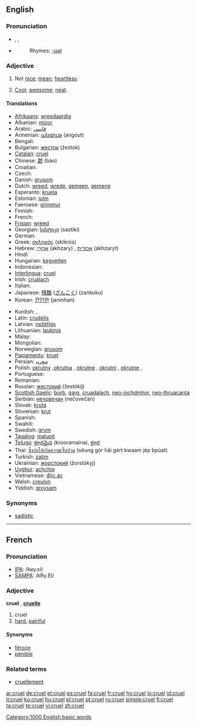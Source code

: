 ==English==

===Pronunciation===
* {{a|{{RP}}}} {{enPR|/kro͝əl/}}, {{IPA|/kɹʊəɫ/}}, {{SAMPA|/kr\u@5/}}
* {{audio|en-us-cruel.ogg|Audio (US)}}
*: Rhymes: [[Rhymes:English:-ʊəl|-ʊəl]]

===Adjective===
{{en-adj|er|est}}

# Not [[nice]]; [[mean]]; [[heartless]].
# {{slang}} [[cool|Cool]]; [[awesome]]; [[neat]].

====Translations====
{{trans-top|Cruel}}
* [[Afrikaans]]: [[wreedaardig]]
* Albanian: [[mizor]]
* Arabic: [[قاسي]]
* Armenian: [[անգութ]] (angout)
* Bengali: {{t|bn|nishthur|xs=Bengali}}
* Bulgarian: [[жесток]] (žestok)
* [[Catalan]]: [[#Catalan|cruel]]
* Chinese: [[虣]] (bào)
* Croatian: {{t|hr|nečovečan}}
* Czech: {{t-|cs|krutý|m}}
* Danish: [[grusom]]
* Dutch: [[wreed]], [[wrede]], [[gemeen]], [[gemene]]
* Esperanto: [[kruela]]
* Estonian: [[julm]]
* Faeroese: [[grimmur]]
* Finnish: {{t-|fi|julma}}
* French: {{t+|fr|cruel}}
* [[Frisian]]: [[wreed]]
* Georgian: [[სასტიკი]] (sastiki)
* German: {{t+|de|grausam}}
* Greek: [[σκληρός]] (sklērós)
* Hebrew: [[אַכְזָרִי]] (akhzary) {{m}}, [[אכזרית]] (akhzaryt) {{f}}
* Hindi: {{t|hi|nirdayi|xs=Hindi}}
* Hungarian: [[kegyetlen]]
* Indonesian: {{t+|id|kejam|xs=Indonesian}}
* [[Interlingua]]: [[#Interlingua|cruel]]
* Irish: [[cruálach]]
* Italian: {{t+|it|crudele}}
* Japanese: [[残酷]] ([[ざんこく]]) (zankoku)
* Korean: [[잔인한]] (janinhan)
{{trans-mid}}
* Kurdish: {{t|ku|zalim}}, {{t|ku|bêrehm}}
* Latin: [[crudelis]]
* Latvian: [[nežēlīgs]]
* Lithuanian: [[laukinis]]
* Malay: {{t-|ms|kejam|xs=Malay}}
* Mongolian: {{t-|mn|хэрцгий|tr=hėrcgij|sc=Cyrl|xs=Mongolian}}
* Norwegian: [[grusom]]
* [[Papiamentu]]: [[kruel]]
* Persian: [[ﻡﺤﺭﻴﺒ]]
* Polish: [[okrutny]] {{m}},[[okrutna]] {{f}}, [[okrutne]] {{n}}, [[okrutni]] {{plural}}, [[okrutne]] {{plural}},{{f}}
* Portuguese: {{t+|pt|cruel}}
* Romanian: {{t-|ro|crud}}
* Russian: [[жестокий]] (žestókij)
* [[Scottish Gaelic]]: [[borb]], [[garg]], [[cruadalach]], [[neo-iochdmhor]], [[neo-thruacanta]]
* Serbian: [[нечовечан]] (nečovečan)
* Slovak: [[krutá]]
* Slovenian: [[krut]]
* Spanish: {{t+|es|cruel}}
* Swahili: {{t|sw|dhalimu|xs=Swahili}}
* Swedish: [[grym]]
* [[Tagalog]]: [[malupit]]
* [[Telugu]]: [[క్రూరమైన]] (krooramaina), [[క్రూర]]
* Thai: [[ซึ่งก่อให้เกิดความเจ็บปวด]] (sêung gòr hâi gèrt kwaam jèp bpùat)
* Turkish: [[zalim]]
* Ukrainian: [[жорстокий]] (žorstókyj)
* [[Uyghur]]: [[achchiq]]
* Vietnamese: [[độc ác]]
* Welsh: [[creulon]]
* Yiddish: [[groysam]]
{{trans-bottom}}

===Synonyms===
* [[sadistic]]

[[Category:1000 English basic words]]

----

==French==

===Pronunciation===
* [[w:IPA|IPA]]: /kʁy.ɛl/
* [[w:SAMPA|SAMPA]]: /kRy.El/

===Adjective===
{{fr-infl-adj|sm=cruel|sf=cruelle|pm=cruels|pf=cruelles|smp=kʁy.ɛl|sfp=kʁy.ɛl|pmp=kʁy.ɛl|pfp=kʁy.ɛl}}
'''cruel''' {{m}}, '''[[cruelle]]''' {{f}}

# cruel
# [[hard]], [[painful]]

====Synonyms====
* [[féroce]]
* [[pénible]]

===Related terms===
* [[cruellement]]

[[ar:cruel]]
[[de:cruel]]
[[et:cruel]]
[[es:cruel]]
[[fa:cruel]]
[[fr:cruel]]
[[hy:cruel]]
[[io:cruel]]
[[id:cruel]]
[[it:cruel]]
[[ku:cruel]]
[[hu:cruel]]
[[pl:cruel]]
[[pt:cruel]]
[[ru:cruel]]
[[simple:cruel]]
[[fi:cruel]]
[[ta:cruel]]
[[te:cruel]]
[[vi:cruel]]
[[zh:cruel]]